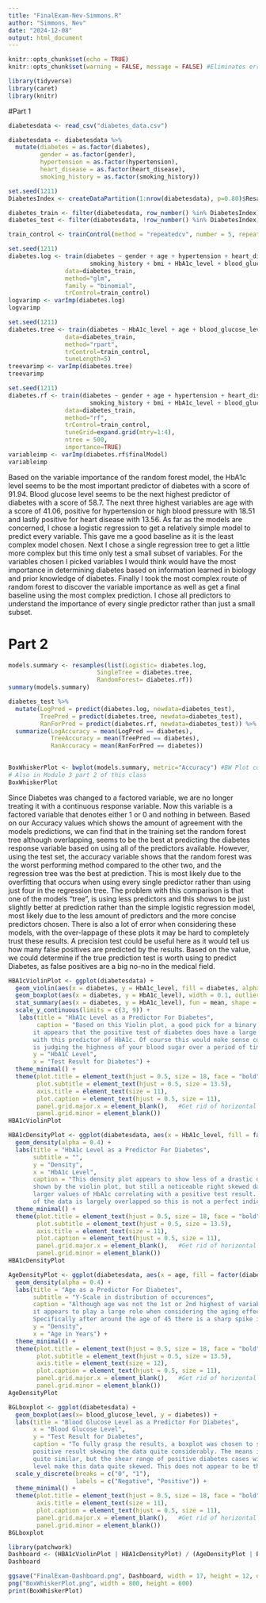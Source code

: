 ```yaml
---
title: "FinalExam-Nev-Simmons.R"
author: "Simmons, Nev"
date: "2024-12-08"
output: html_document
---
```


```r
knitr::opts_chunk$set(echo = TRUE)
knitr::opts_chunk$set(warning = FALSE, message = FALSE) #Eliminates errors and long messages
```

```r
library(tidyverse)
library(caret)
library(knitr)
```

#Part 1

```r
diabetesdata <- read_csv("diabetes_data.csv")

diabetesdata <- diabetesdata %>%
  mutate(diabetes = as.factor(diabetes),
         gender = as.factor(gender),
         hypertension = as.factor(hypertension),
         heart_disease = as.factor(heart_disease),
         smoking_history = as.factor(smoking_history))
```

```r
set.seed(1211)
DiabetesIndex <- createDataPartition(1:nrow(diabetesdata), p=0.80)$Resample1

diabetes_train <- filter(diabetesdata, row_number() %in% DiabetesIndex)
diabetes_test <- filter(diabetesdata, !row_number() %in% DiabetesIndex)

train_control <- trainControl(method = "repeatedcv", number = 5, repeats=10)
```

```r
set.seed(1211)
diabetes.log <- train(diabetes ~ gender + age + hypertension + heart_disease + 
                       smoking_history + bmi + HbA1c_level + blood_glucose_level,
                data=diabetes_train, 
                method="glm",
                family = "binomial",
                trControl=train_control)
logvarimp <- varImp(diabetes.log)
logvarimp
```


```r
set.seed(1211)
diabetes.tree <- train(diabetes ~ HbA1c_level + age + blood_glucose_level + bmi,
                data=diabetes_train,
                method="rpart",
                trControl=train_control,
                tuneLength=5)
treevarimp <- varImp(diabetes.tree)
treevarimp
```

```r
set.seed(1211)
diabetes.rf <- train(diabetes ~ gender + age + hypertension + heart_disease + 
                       smoking_history + bmi + HbA1c_level + blood_glucose_level, 
                data=diabetes_train,
                method="rf",
                trControl=train_control,
                tuneGrid=expand.grid(mtry=1:4),
                ntree = 500,
                importance=TRUE)
variableimp <- varImp(diabetes.rf$finalModel)
variableimp
```

Based on the variable importance of the random forest model, the HbA1c level seems to be the 
most important predictor of diabetes with a score of 91.94. Blood glucose level seems to be 
the next highest predictor of diabetes with a score of 58.7. The next three highest variables 
are age with a score of 41.06, positive for hypertension or high blood pressure with 18.51 and 
lastly positive for heart disease with 13.56. As far as the models are concerned, I chose a 
logistic regression to get a relatively simple model to predict every variable. This gave me 
a good baseline as it is the least complex model chosen. Next I chose a single regression tree 
to get a little more complex but this time only test a small subset of variables. For the variables 
chosen I picked variables I would think would have the most importance in determining diabetes based 
on information learned in biology and prior knowledge of diabetes. Finally I took the most complex 
route of random forest to discover the variable importance as well as get a final baseline using the 
most complex prediction. I chose all predictors to understand the importance of every single predictor 
rather than just a small subset. 

# Part 2

```r
models.summary <- resamples(list(Logistic= diabetes.log,
                         SingleTree = diabetes.tree,
                         RandomForest= diabetes.rf))
summary(models.summary)
```
```r
diabetes_test %>%
  mutate(LogPred = predict(diabetes.log, newdata=diabetes_test),
         TreePred = predict(diabetes.tree, newdata=diabetes_test),
         RanForPred = predict(diabetes.rf, newdata=diabetes_test)) %>%
  summarize(LogAccuracy = mean(LogPred == diabetes),
            TreeAccuracy = mean(TreePred == diabetes),
            RanAccuracy = mean(RanForPred == diabetes))
                
```



```r
BoxWhiskerPlot <- bwplot(models.summary, metric="Accuracy") #BW Plot comes from Dr. Kim's 363 In Class 20
# Also in Module 3 part 2 of this class
BoxWhiskerPlot
```
Since Diabetes was changed to a factored variable, we are no longer treating it 
with a continuous response variable. Now this variable is a factored variable
that denotes either 1 or 0 and nothing in between. Based on our Accuracy values which
shows the amount of agreement with the models predictions, we can find that in the
training set the random forest tree although overlapping, seems to be the best 
at predicting the diabetes response variable based on using all of the predictors available.
However, using the test set, the accuracy variable shows that the random forest was 
the worst performing method compared to the other two, and the regression tree was the
best at prediction. This is most likely due to the overfitting that occurs when
using every single predictor rather than using just four in the regression tree.
The problem with this comparison is that one of the models "tree", is using less predictors
and this shows to be just slightly better at prediction rather than the simple logistic 
regression model, most likely due to the less amount of predictors and the more
concise predictors chosen. There is also a lot of error when considering these models,
with the over-lappage of these plots it may be hard to completely trust these results. 
A precision test could be useful here as it would tell us how many false positives
are predicted by the results. Based on the value, we could determine if the true
prediction test is worth using to predict Diabetes, as false positives are a big
no-no in the medical field.


```r
HBA1cViolinPlot <- ggplot(diabetesdata) +
  geom_violin(aes(x = diabetes, y = HbA1c_level, fill = diabetes, alpha = 0.4)) +
  geom_boxplot(aes(x = diabetes, y = HbA1c_level), width = 0.1, outlier.shape = NA) +
  stat_summary(aes(x = diabetes, y = HbA1c_level), fun = mean, shape = 20, size = 1, color = 'blue') +
  scale_y_continuous(limits = c(3, 9)) +
   labs(title = "HbA1c Level as a Predictor For Diabetes",
        caption = "Based on this Violin plot, a good pick for a binary response variable, \
       it appears that the positive test of diabetes does have a large amount of correlation\
       with this predictor of HbA1c. Of course this would make sense considering this statistic \
       is judging the highness of your blood sugar over a period of time.",
       y = "HbA1C Level", 
       x = "Test Result for Diabetes") +
  theme_minimal() +
  theme(plot.title = element_text(hjust = 0.5, size = 18, face = "bold"),
        plot.subtitle = element_text(hjust = 0.5, size = 13.5),
        axis.title = element_text(size = 11),
        plot.caption = element_text(hjust = 0.5, size = 11),
        panel.grid.major.x = element_blank(),   #Get rid of horizontal lines
        panel.grid.minor = element_blank()) 
HBA1cViolinPlot
```

```r
HBA1cDensityPlot <- ggplot(diabetesdata, aes(x = HbA1c_level, fill = factor(diabetes))) +
  geom_density(alpha = 0.4) +
  labs(title = "HbA1c Level as a Predictor For Diabetes",
       subtitle = "",
       y = "Density", 
       x = "HbA1c Level",
       caption = "This density plot appears to show less of a drastic difference as \
       shown by the violin plot, but still a noticeable right skewed dataset towards the \
       larger values of HbA1c correlating with a positive test result. However, the large portion \
       of the data is largely overlapped so this is not a perfect indicator.") +
  theme_minimal() +
  theme(plot.title = element_text(hjust = 0.5, size = 18, face = "bold"),
        plot.subtitle = element_text(hjust = 0.5, size = 13.5),
        axis.title = element_text(size = 11),
        plot.caption = element_text(hjust = 0.5, size = 11),
        panel.grid.major.x = element_blank(),   #Get rid of horizontal lines
        panel.grid.minor = element_blank()) 
HBA1cDensityPlot
```


```r
AgeDensityPlot <- ggplot(diabetesdata, aes(x = age, fill = factor(diabetes))) +
  geom_density(alpha = 0.4) +
  labs(title = "Age as a Predictor For Diabetes",
       subtitle = "Y-Scale in distribution of occurences",
       caption = "Although age was not the 1st or 2nd highest of variable importance, \
       it appears to play a large role when considering the aging effect on the diabetes risk. \
       Specifically after around the age of 45 there is a sharp spike in density of positive results.",
       y = "Density", 
       x = "Age in Years") +
  theme_minimal() +
  theme(plot.title = element_text(hjust = 0.5, size = 18, face = "bold"),
        plot.subtitle = element_text(hjust = 0.5, size = 13.5),
        axis.title = element_text(size = 12),
        plot.caption = element_text(hjust = 0.5, size = 11),
        panel.grid.major.x = element_blank(),   #Get rid of horizontal lines
        panel.grid.minor = element_blank())
AgeDensityPlot
```

```r
BGLboxplot <- ggplot(diabetesdata) +
  geom_boxplot(aes(x= blood_glucose_level, y = diabetes)) + 
  labs(title = "Blood Glucose Level as a Predictor For Diabetes",
       x = "Blood Glucose Level", 
       y = "Test Result for Diabetes",
       caption = "To fully grasp the results, a boxplot was chosen to show the IQR in a \
       positive result skewing the data quite considerably. The means in this predictor are \
       quite similar, but the shear range of positive diabetes cases with a high blood sugar\
       level make this data quite skewed. This does not appear to be the best predictor of Diabetes.") +
  scale_y_discrete(breaks = c("0", "1"),
                   labels = c("Negative", "Positive")) +
  theme_minimal() +
  theme(plot.title = element_text(hjust = 0.5, size = 18, face = "bold"),
        axis.title = element_text(size = 11),
        plot.caption = element_text(hjust = 0.5, size = 11),
        panel.grid.major.x = element_blank(),   #Get rid of horizontal lines
        panel.grid.minor = element_blank()) 
BGLboxplot
```


```r
library(patchwork)
Dashboard <- (HBA1cViolinPlot | HBA1cDensityPlot) / (AgeDensityPlot | BGLboxplot)
Dashboard
```

```r
ggsave("FinalExam-Dashboard.png", Dashboard, width = 17, height = 12, dpi = 300)
png("BoxWhiskerPlot.png", width = 800, height = 600)
print(BoxWhiskerPlot)
```
